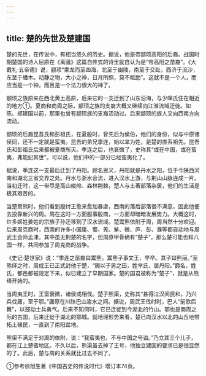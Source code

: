 ```yaml
---
---
---
```

title: 楚的先世及楚建国
---



楚的先世，在传说中，有相当悠久的历史。据说，他是帝颛顼高阳的后裔。战国时期楚国的诗人屈原在《离骚》这篇自传式的诗里就自认为是“帝高阳之苗裔”。《大戴礼·五帝德》说，颛顼“乘龙而至四海，北至于幽陵，南至于交趾，西济于流沙，东至于蟠木。动静之物，大小之神，日月所照，莫不祗励”。这就不是一个人，而应当是一个神，而且是一个法力很大的神了。

颛顼之族原来在西北黄土高原，后来它的一支迁到了山东沿海，与少皞氏住在相近的地方①。夏商和商周之际，颛顼之族的支裔大概又继续向江淮流域迁徙。如陈、郑建国以前，那里也曾有颛顼族的支裔活动过。后来颛顼的族人又向西南方向流动。

颛顼的后裔昆吾氏和彭祖氏，在夏殷时，曾先后为侯伯，他们的身份，似与中原诸侯同，还不一定就是蛮夷。昆吾的弟兄季连，始以芈为姓，是楚的直系祖先。昆吾氏和彭祖氏后来都被夏商所灭。季连之后，也衰微了，史称其“或在中国，或在蛮夷，弗能纪其世”。可以说，他们中的一部分已经蛮夷化了。

据说，季连这一支最后迁到了丹阳。顾名思义，丹阳就是丹水之阳，位于今陕西河南和湖北三省交界之处。丹水与浙水合流，进入汉水上游，与荆山山脉连成一片。当初迁时，这一带尽是高山峻岭、森林荆棘，楚人与土著部落杂居，他们的生活是极其艰苦的。

当楚鬻熊时，他们看到殷纣王愈来愈加暴虐，西南的落后部落很不满意，因此他便去投靠新兴的周。周在这时一方面服事殷商，一方面却暗暗发展势力。大概这时，许多姬姓姜姓的宗族子孙迁移到了汉水流域。楚鬻熊依附于周，周当然十分欢迎。后来周克商时，西南的许多小国庸、蜀、羌、髳、微、庐、彭、濮等都自动地与周武王会师孟津。其中虽无荆楚的名字，但周原甲骨确有“楚子”，那么楚可能也和八国一样，共同参加了周克商的战争。

《史记·楚世家》说：“季连之苗裔曰鬻熊。鬻熊子事文王，早卒。其子曰熊丽。”至熊绎之时，周成王已正式封他于楚，“赐以子男之田，姓芈氏，居丹阳。”爵名，姓氏，都邑都被规定下来，似已建立了早期国家。楚的国君被称为“楚子”，就是从熊绎开始的。

当周夷王时，王室衰微，诸侯或相伐。楚子熊渠，史称其“甚得江汉间民和，乃兴兵伐庸，至于鄂。”庸原在川陕巴山渝水之间。据说，周武王伐纣时，巴人“前歌后舞”，以鼓动士兵勇气。后来不知何时，它已迁徙到今湖北的竹山。鄂也是商周之际的古国，后来迁徙于湖北的鄂城。就地理形势来看，楚已向汉水以北的山丘地带拓土殖民，一直到了南阳盆地。

熊渠不满足于对周的依附，说：“我蛮夷也，不与中国之号谥。”乃立其三个儿子，都在江上楚蛮地区。不久以后，熊渠虽去掉了王号，他独立建国的要求已是很显然的了。此后，楚与周的关系就比过去不同了。

①参考徐旭生著《中国古史的传说时代》增订本74页。